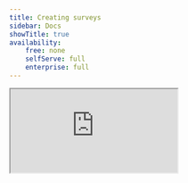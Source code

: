 ```yaml
---
title: Creating surveys
sidebar: Docs
showTitle: true
availability:
    free: none
    selfServe: full
    enterprise: full
---
```


<iframe
    src="https://www.youtube-nocookie.com/embed/2jQco8hEvTI?start=900"
    className="rounded shadow-xl order-2 md:order-3"
/>
<Caption>See how to create surveys in our demo video</Caption>

To create a new survey, go to the [surveys tab](https://us.posthog.com/surveys) in the PostHog app, and click on the "New survey" button in the top right.

This presents you with a collection of survey templates or you can click "Create blank survey" to create your own. After choosing one, you are brought to a form where you can complete the details of your new survey:

![Create a survey](../../images/docs/surveys/new-survey.png)

Here's a breakdown of each field in the form:

### Presentation

There are three options for displaying a survey:

1. **Popover:** Use PostHog's prebuilt user interfaces to show survey's as a popover in the bottom corner of the screen.

2. **API:** Implement your own survey UI and use PostHog to handle display logic, capturing results, and analytics.

3. **Feedback button (beta)**: Set up a survey to show a prebuilt feedback tab when a custom button is clicked.

### Steps

Steps is where you set up your questions as well as your confirmation message. You must subscribe to surveys to add multiple questions.

PostHog supports multiple questions types. All survey types are available for both popover and API display modes.


| Type                      | Preview                                                                                               |
|------------------------|-------------------------------------------------------------------------------------------------------|
| **Freeform text**              | ![Open text survey](../../images/docs/surveys/freetext-survey.png)                                     |
| **Link/Notification**                   | ![Link survey](../../images/docs/surveys/link-survey.png)                                              |
| **Rating emoji**         | ![Emoji rating survey](../../images/docs/surveys/rating-emoji-survey.png)                              |
| **Rating - number**        | ![Number rating survey](../../images/docs/surveys/rating-number-survey.png)                            |
| **Single choice select**   | ![Single choice select survey](../../images/docs/surveys/single-select-survey.png)                      |
| **Multiple choice select** | ![Multiple choice survey](../../images/docs/surveys/multiple-choice-survey.png)                         |

You can also select from [a variety of pre-built templates](/templates?filter=type&value=survey). 

### Customization

Customization enables you to change the look of your popover survey: 

- The color of the background, border, buttons.
- The position of the popover.
- The visibility of the PostHog branding.
- The placeholder text.

### Targeting

This specifies the conditions a user must meet to be shown the survey. A user must meet **ALL** the conditions to be eligible.

You can target your survey to specific users based on:

- **Linked feature flag:** Whether a user has a specific [feature flag](/docs/feature-flags) enabled. For example, if you're rolling out a new landing page using a feature flag `new-landing-page`, you can gather feedback only from users who have that flag enabled.

- **Page URL contains:** Where the current URL contains a specific string.
  
- **Selector matches:** Whether a specific element appears on the page with the specified class name or ID. For example, you can target a survey with `#my-button` or `.my-button` selector.

- **User/group properties:** You can target a survey to users who have a specific [user](/docs/product-analytics/user-properties) or [group property](/docs/product-analytics/group-analytics#how-to-set-group-properties). For example, you can target a survey to users who have a property `is_paying=true`.

- **Wait period**: Hide surveys from users who have seen a survey in the last X days.

![Survey targeting options](../../images/docs/surveys/targeting-options.png)

> **Want your survey to show up after a delay?** Use selector matching to match a class, then add logic to add that class to your page after a delay. See the full set up in our on [how to show a survey after a delay](/tutorials/delayed-survey)

## Launching your survey

Once you've set up your survey, click "Save as draft" to save your survey. This enables you to review any changes before launching. Then, when you're ready to launch, click the "Launch" button.

If you've created a [popover survey](#presentation), your survey will begin showing immediately.

If you've created an [API survey](#presentation), you'll need to add your [custom survey code](/docs/surveys/implementing-custom-surveys) before launching.

